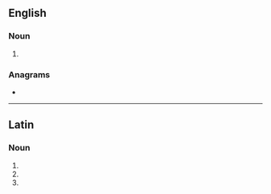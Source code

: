 ==English==

===Noun===
{{head|en|noun form}}

# {{plural of|en|pygidium}}

===Anagrams===
* {{anagrams|en|a=adgiipy|iapygid}}

----

==Latin==

===Noun===
{{la-noun-form|pȳgidia}}

# {{inflection of|la|pȳgidium||nom|p}}
# {{inflection of|la|pȳgidium||acc|p}}
# {{inflection of|la|pȳgidium||voc|p}}